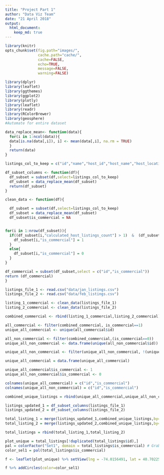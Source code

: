 ```yaml
---
title: "Project Part 1"
author: "Data Viz Team"
date: "21 April 2018"
output: 
  html_document:
    keep_md: true
---
```



```r
library(knitr)
opts_chunk$set(fig.path="images/",
               cache.path="cache/",
               cache=FALSE,
               echo=TRUE,
               message=FALSE,
               warning=FALSE) 
```

```r
library(dplyr)
library(leaflet)
library(ggthemes)
library(ggplot2)
library(plotly)
library(leaflet)
library(readr)
library(RColorBrewer)
library(geosphere)
#Automate for entire dataset

data_replace_mean<- function(data){
  for(i in 1:ncol(data)){
  data[is.na(data[,i]), i] <- mean(data[,i], na.rm = TRUE)
  }
  return(data)
}

listings_col_to_keep = c("id","name","host_id","host_name","host_location","neighbourhood_cleansed","neighbourhood_group_cleansed","city","state","smart_location","latitude","longitude","property_type","room_type","accommodates","bathrooms","bedrooms","beds","price","weekly_price","monthly_price","security_deposit","cleaning_fee","review_scores_rating","review_scores_accuracy","review_scores_cleanliness","review_scores_checkin","review_scores_communication","review_scores_location","review_scores_value","reviews_per_month","host_listings_count","host_total_listings_count","calculated_host_listings_count","availability_365","number_of_reviews")  

df_subset_columns <- function(df){
  df_subset = subset(df,select=listings_col_to_keep)
  df_subset = data_replace_mean(df_subset)
  return(df_subset)
}

clean_data <- function(df){

  df_subset = subset(df,select=listings_col_to_keep)
  df_subset = data_replace_mean(df_subset)
  df_subset$is_commercial = NA


for(i in 1:nrow(df_subset)){
  if((df_subset[i,"calculated_host_listings_count"] > 1)  &  (df_subset[i,"availability_365"]/365 < 0.3) & (df_subset[i,"review_scores_rating"]>50)){
    df_subset[i,"is_commercial"] = 1  
  }
  else{
    df_subset[i,"is_commercial"] = 0
  }
}

df_commercial = subset(df_subset,select = c("id","is_commercial"))
return (df_commercial)
}

listings_file_1 <- read.csv("data/jan_listings.csv")
listings_file_2 <- read.csv("data/feb_listings.csv")

listing_1_commercial <- clean_data(listings_file_1)
listing_2_commercial <- clean_data(listings_file_2)

combined_commercial <- rbind(listing_1_commercial,listing_2_commercial)

all_commercial <- filter(combined_commercial, is_commercial==1)
unique_all_commercial <- unique(all_commercial$id)

all_non_commercial <- filter(combined_commercial,(is_commercial==0))
unique_all_non_commercial <- data.frame(unique(all_non_commercial$id))

unique_all_non_commercial <- filter(unique_all_non_commercial, !(unique.all_non_commercial.id. %in% unique_all_commercial))

unique_all_commercial = data.frame(unique_all_commercial)

unique_all_commercial$is_commercial <- 1
unique_all_non_commercial$is_commercial <- 0

colnames(unique_all_commercial) = c("id","is_commercial")
colnames(unique_all_non_commercial) = c("id","is_commercial")

combined_unique_listings = rbind(unique_all_commercial,unique_all_non_commercial)

listings_updated_1 = df_subset_columns(listings_file_1)
listings_updated_2 = df_subset_columns(listings_file_2)

total_listing_1 = merge(listings_updated_1,combined_unique_listings,by="id",all.x = TRUE)
total_listing_2 = merge(listings_updated_2,combined_unique_listings,by="id",all.x = TRUE)

total_listings = rbind(total_listing_1,total_listing_2)
```

```r
plot_unique = total_listings[!duplicated(total_listings$id),]
pal = colorFactor("Set1", domain = total_listings$is_commercial) # Grab a palette
color_sel1 = pal(total_listings$is_commercial)

f <- leaflet(plot_unique) %>% setView(lng = -74.0156491, lat = 40.7022541, zoom = 10) %>% addTiles('http://{s}.basemaps.cartocdn.com/light_all/{z}/{x}/{y}.png')

f %>% addCircles(color=color_sel1)

```


```r
```
